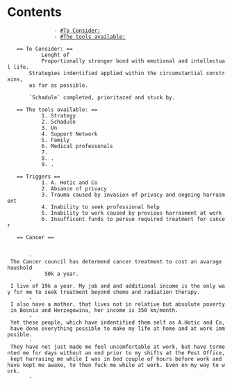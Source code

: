 = Contents =
                - [[#To Consider:]]
                - [[#The tools available:]]










	== To Consider: ==
			Lenght of
			Proportionally stronger bond with emotional and intellectual life.
		Strategies indentified applied within the circumstantial constrains,
		as far as possible.
			
		`Schadule` completed, prioritazed and stuck by.
		
	== The tools available: ==
			1. Strategy
			2. Schadule
			3. Un
			4. Support Network
			5. Family
			6. Medical professonals
			7. 
			8. .
			9. .
	
	== Triggers ==
			1. A. Hotic and Co
			2. Absance of privacy
			3. Trauma caused by invasion of privacy and ongoing harrasment
			4. Inability to seek professional help
			5. Inability to work caused by previous harrasment at work
			6. Insufficent funds to persue required treatment for cancer

	== Cancer ==
		
		
		- The Cancer council has determend cancer treatment to cost an avarage haushold
			 50k a year. 
		- I live of 19k a year. My job and and additional income is the only way for me to seek treatment beyond chemo and radiation therapy. 
		- I also have a mother, that lives not in relative but absolute poverty in Bosnia and Herzegowina, her income is 350 km/month. 
		- Yet these people, which have indentified them self as A.Hotic and Co, have done everything possible to make my life at home and at work immposible.
		- They have not just made me feel uncomfortable at work, but have tormented me for days without an end prior to my shifts at the Post Office, kept harrasing me while I was in bed couple of hours before work and have kept me awake, to then fuck me while at work. Even on my way to work.
		-  
	



